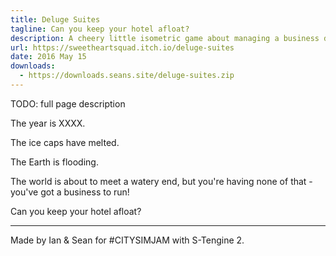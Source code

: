 ```yaml
---
title: Deluge Suites
tagline: Can you keep your hotel afloat?
description: A cheery little isometric game about managing a business during the end of the world.
url: https://sweetheartsquad.itch.io/deluge-suites
date: 2016 May 15
downloads:
  - https://downloads.seans.site/deluge-suites.zip
---
```


TODO: full page description



The year is XXXX.

The ice caps have melted.

<span></span>The Earth is flooding.

The world is about to meet a watery end, but you're having none of that - you've got a business to run!

Can you keep your hotel afloat?

---

Made by Ian & Sean for #CITYSIMJAM with S-Tengine 2.
